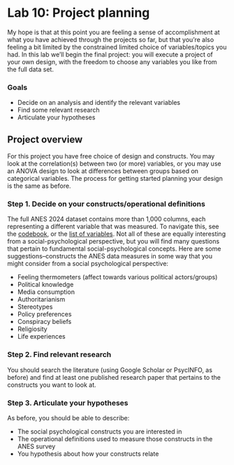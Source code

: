 # Lab 10: Project planning {.unnumbered}

My hope is that at this point you are feeling a sense of accomplishment at what you have achieved through the projects so far, but that you're also feeling a bit limited by the constrained limited choice of variables/topics you had. In this lab we'll begin the final project: you will execute a project of your own design, with the freedom to choose any variables you like from the full data set.


### Goals

- Decide on an analysis and identify the relevant variables
- Find some relevant research
- Articulate your hypotheses



## Project overview

For this project you have free choice of design and constructs. You may look at the correlation(s) between two (or more) variables, or you may use an ANOVA design to look at differences between groups based on categorical variables. The process for getting started planning your design is the same as before.


### Step 1. Decide on your constructs/operational definitions

The full ANES 2024 dataset contains more than 1,000 columns, each representing a different variable that was measured. To navigate this, see the [codebook](https://electionstudies.org/wp-content/uploads/2025/08/anes_timeseries_2024_questionnaire_20240808.pdf), or the [list of variables](https://electionstudies.org/wp-content/uploads/2025/08/anes_timeseries_2024_varlist_20250808.pdf). Not all of these are equally interesting from a social-psychological perspective, but you will find many questions that pertain to fundamental social-psychological concepts. Here are some suggestions--constructs the ANES data measures in some way that you might consider from a social psychological perspective:

- Feeling thermometers (affect towards various political actors/groups)
- Political knowledge
- Media consumption
- Authoritarianism
- Stereotypes
- Policy preferences
- Conspiracy beliefs
- Religiosity
- Life experiences


### Step 2. Find relevant research

You should search the literature (using Google Scholar or PsycINFO, as before) and find at least one published research paper that pertains to the constructs you want to look at.


### Step 3. Articulate your hypotheses

As before, you should be able to describe:

- The social psychological constructs you are interested in
- The operational definitions used to measure those constructs in the ANES survey
- You hypothesis about how your constructs relate
